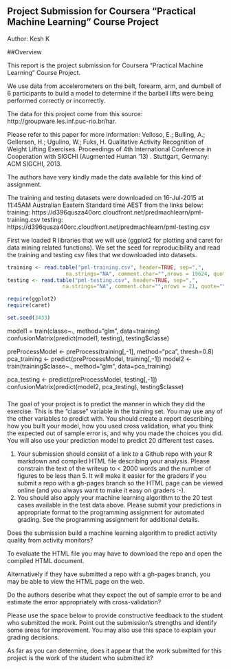 Project Submission for Coursera "Practical Machine Learning" Course Project
------------------------
Author: Kesh K

##Overview

This report is the project submission for Coursera "Practical Machine
Learning" Course Project.

We use data from accelerometers on the belt, forearm, arm, and dumbell of 
6 participants to build a model to determine if the barbell lifts were 
being performed correctly or incorrectly.

The data for this project come from this source: 
http://groupware.les.inf.puc-rio.br/har.

Please refer to this paper for more information: Velloso, E.; Bulling, A.;
Gellersen, H.; Ugulino, W.; Fuks, H. Qualitative Activity Recognition of
Weight Lifting Exercises. Proceedings of 4th International Conference in
Cooperation with SIGCHI (Augmented Human '13) . Stuttgart, Germany: ACM
SIGCHI, 2013.

The authors have very kindly made the data available for this kind of assignment.

The training and testing datasets were downloaded on 16-Jul-2015 at 11:45AM
Australian Eastern Standard time AEST from the links below:
training: https://d396qusza40orc.cloudfront.net/predmachlearn/pml-training.csv
testing: https://d396qusza40orc.cloudfront.net/predmachlearn/pml-testing.csv

First we loaded R libraries that we will use (ggplot2 for plotting and caret 
for data mining related functions). We set the seed for reproducibility 
and read the training and testing csv files that we downloaded into datasets.

```r
training <- read.table("pml-training.csv", header=TRUE, sep=",", 
                   na.strings="NA", comment.char="",nrows = 19624, quote="\"")
testing <- read.table("pml-testing.csv", header=TRUE, sep=",",
                  na.strings="NA", comment.char="",nrows = 21, quote="\"")

require(ggplot2)
require(caret)

set.seed(3433)
```

model1 = train(classe~., method="glm", data=training)
confusionMatrix(predict(model1, testing), testing$classe)

preProcessModel <- preProcess(training[,-1], method="pca", thresh=0.8)
pca_training <- predict(preProcessModel, training[,-1])
model2 <- train(training$classe~., method="glm", data=pca_training)

pca_testing <- predict(preProcessModel, testing[,-1])
confusionMatrix(predict(model2, pca_testing), testing$classe)


###

The goal of your project is to predict the manner in which they did the exercise. This is the "classe" variable in the training set. You may use any of the other variables to predict with. You should create a report describing how you built your model, how you used cross validation, what you think the expected out of sample error is, and why you made the choices you did. You will also use your prediction model to predict 20 different test cases. 

1. Your submission should consist of a link to a Github repo with your R markdown and compiled HTML file describing your analysis. Please constrain the text of the writeup to < 2000 words and the number of figures to be less than 5. It will make it easier for the graders if you submit a repo with a gh-pages branch so the HTML page can be viewed online (and you always want to make it easy on graders :-).
2. You should also apply your machine learning algorithm to the 20 test cases available in the test data above. Please submit your predictions in appropriate format to the programming assignment for automated grading. See the programming assignment for additional details. 


Does the submission build a machine learning algorithm to predict activity quality from activity monitors?

To evaluate the HTML file you may have to download the repo and open the compiled HTML document. 

Alternatively if they have submitted a repo with a gh-pages branch, you may be able to view the HTML page on the web.

Do the authors describe what they expect the out of sample error to be and estimate the error appropriately with cross-validation?

Please use the space below to provide constructive feedback to the student who submitted the work. Point out the submission's strengths and identify some areas for improvement. You may also use this space to explain your grading decisions.

As far as you can determine, does it appear that the work submitted for this project is the work of the student who submitted it? 
